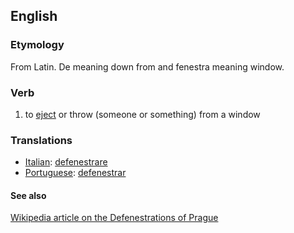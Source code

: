 ==English==

===Etymology===
From Latin. De meaning down from and fenestra meaning window.

===Verb===
# to [[eject]] or throw (someone or something) from a window

=== Translations ===
*[[Italian]]: [[defenestrare]]
*[[Portuguese]]: [[defenestrar]]


====See also====
[[Wikipedia:Defenestrations of Prague|Wikipedia article on the Defenestrations of Prague]]